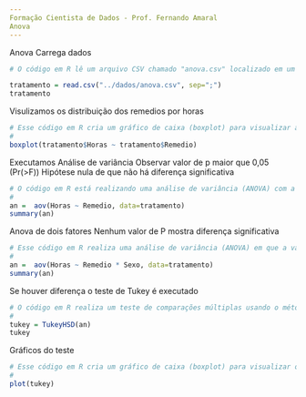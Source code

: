 ---
Formação Cientista de Dados - Prof. Fernando Amaral
Anova
---
Anova
Carrega dados
```{r}
# O código em R lê um arquivo CSV chamado "anova.csv" localizado em um diretório ".. /dados/" e utiliza o ponto e vírgula como separador de colunas. Em seguida, ele exibe os dados lidos do arquivo na variável "tratamento".

tratamento = read.csv("../dados/anova.csv", sep=";")
tratamento
```
Visulizamos os distribuição dos remedios por horas
```{r}
# Esse código em R cria um gráfico de caixa (boxplot) para visualizar a distribuição das variáveis "Horas" em relação às diferentes categorias da variável "Remédio" em um conjunto de dados chamado "tratamento". O gráfico permite observar a dispersão e a mediana das horas de tratamento para cada tipo de remédio, ajudando a identificar tendências e variações nos dados.
# 
boxplot(tratamento$Horas ~ tratamento$Remedio)
```
Executamos Análise de variância
Observar valor de p maior que 0,05 (Pr(>F))
Hipótese nula de que não há diferença significativa
```{r}
# O código em R está realizando uma análise de variância (ANOVA) com a variável "Horas" como resposta e a variável "Remedio" como fator de agrupamento. Em seguida, é gerado um resumo estatístico dos resultados da ANOVA para examinar as diferenças entre os grupos definidos por "Remedio".
# 
an =  aov(Horas ~ Remedio, data=tratamento)
summary(an)
```
Anova de dois fatores
Nenhum valor de P mostra diferença significativa
```{r}
# Esse código em R realiza uma análise de variância (ANOVA) em que a variável "Horas" é analisada em relação às variáveis "Remedio" e "Sexo", bem como à interação entre elas, usando o conjunto de dados "tratamento". A função `aov` é usada para realizar a ANOVA e, em seguida, `summary(an)` fornece um resumo estatístico dos resultados da análise. Esse código ajuda a entender como as variáveis "Remedio" e "Sexo" afetam a variável "Horas" e se há alguma interação significativa entre elas.
# 
an =  aov(Horas ~ Remedio * Sexo, data=tratamento)
summary(an)
```
Se houver diferença o teste de Tukey é executado
```{r}
# O código em R realiza um teste de comparações múltiplas usando o método TukeyHSD para um conjunto de dados representado por "an". O resultado "tukey" contém as diferenças significativas entre os grupos, permitindo identificar quais grupos são estatisticamente diferentes entre si em termos de médias.
# 
tukey = TukeyHSD(an)
tukey
```
Gráficos do teste

```{r}
# Esse código em R cria um gráfico de caixa (boxplot) para visualizar os resultados de um teste de comparações múltiplas de Tukey. O comando "plot(tukey)" gera um gráfico que exibe as diferenças entre grupos em um conjunto de dados, identificando quais grupos são estatisticamente diferentes uns dos outros com base nos resultados do teste de Tukey. O gráfico ajuda a identificar discrepâncias entre grupos e possíveis outliers.
# 
plot(tukey)
```
